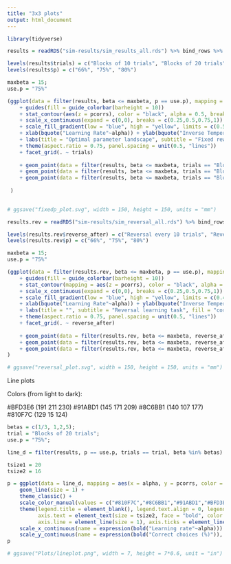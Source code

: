 ```yaml
---
title: "3x3 plots"
output: html_document
---
```


```r
library(tidyverse)
```

```r
results = readRDS("sim-results/sim_results_all.rds") %>% bind_rows %>% mutate_at(., c("p","trials"), factor) %>% mutate(., pcorrs = pcorrs*100)
```

```r
levels(results$trials) = c("Blocks of 10 trials", "Blocks of 20 trials", "Blocks of 30 trials")
levels(results$p) = c("66%", "75%", "80%")

```


```r

maxbeta = 15;
use.p = "75%"

(ggplot(data = filter(results, beta <= maxbeta, p == use.p), mapping = aes(x = alpha, y = beta, fill = pcorrs, z = pcorrs)) + geom_raster(interpolate = TRUE, show.legend = NA)
    + guides(fill = guide_colorbar(barheight = 10))
    + stat_contour(aes(z = pcorrs), color = "black", alpha = 0.5, breaks = seq(0.5,0.90,by = 0.05)*100) 
    + scale_x_continuous(expand = c(0,0), breaks = c(0.25,0.5,0.75,1)) + scale_y_continuous(expand = c(0,0)) 
    + scale_fill_gradient(low = "blue", high = "yellow", limits = c(0.5,0.90)*100, breaks = seq(0.5,0.90,0.05)*100) 
    + xlab(bquote("Learning Rate"~alpha)) + ylab(bquote("Inverse Temperature" ~beta)) 
    + labs(title = "Optimal parameter landscape", subtitle = "Fixed reward probability task", fill = "correct \nchoices \n(%)") 
    + theme(aspect.ratio = 0.75, panel.spacing = unit(0.5, "lines"))
    + facet_grid(. ~ trials)
 
    + geom_point(data = filter(results, beta <= maxbeta, trials == "Blocks of 10 trials", p ==use.p) %>% filter(., pcorrs == max(pcorrs)), mapping = aes(x = alpha, y = beta), shape = 4, size = 1)
    + geom_point(data = filter(results, beta <= maxbeta, trials == "Blocks of 20 trials", p ==use.p) %>% filter(., pcorrs == max(pcorrs)), mapping = aes(x = alpha, y = beta), shape = 4, size = 1)
    + geom_point(data = filter(results, beta <= maxbeta, trials == "Blocks of 30 trials", p ==use.p) %>% filter(., pcorrs == max(pcorrs)), mapping = aes(x = alpha, y = beta), shape = 4, size = 1)
        
 )
    

```

```r

# ggsave("fixedp_plot.svg", width = 150, height = 150, units = "mm")

```

```r
results.rev = readRDS("sim-results/sim_reversal_all.rds") %>% bind_rows %>% mutate_at(., c("p","reverse_after"), factor) %>% mutate(., pcorrs = pcorrs*100)
```

```r
levels(results.rev$reverse_after) = c("Reversal every 10 trials", "Reversal every 30 trials", "Reversal every 50 trials")
levels(results.rev$p) = c("66%", "75%", "80%")

```


```r

maxbeta = 15;
use.p = "75%"

(ggplot(data = filter(results.rev, beta <= maxbeta, p == use.p), mapping = aes(x = alpha, y = beta, fill = pcorrs, z = pcorrs)) + geom_raster(interpolate = TRUE, show.legend = NA)
    + guides(fill = guide_colorbar(barheight = 10))
    + stat_contour(mapping = aes(z = pcorrs), color = "black", alpha = 0.5, breaks = seq(0.5,0.90,by = 0.05)*100)
    + scale_x_continuous(expand = c(0,0), breaks = c(0.25,0.5,0.75,1)) + scale_y_continuous(expand = c(0,0)) 
    + scale_fill_gradient(low = "blue", high = "yellow", limits = c(0.49,0.90)*100, breaks = seq(0.5,0.90,0.05)*100) 
    + xlab(bquote("Learning Rate"~alpha)) + ylab(bquote("Inverse Temperature" ~beta)) 
    + labs(title = "", subtitle = "Reversal learning task", fill = "correct \nchoices \n(%)") 
    + theme(aspect.ratio = 0.75, panel.spacing = unit(0.5, "lines"))
    + facet_grid(. ~ reverse_after)
    
    + geom_point(data = filter(results.rev, beta <= maxbeta, reverse_after == "Reversal every 10 trials", p ==use.p) %>% filter(., pcorrs == max(pcorrs)), mapping = aes(x = alpha, y = beta), shape = 4, size = 1)
    + geom_point(data = filter(results.rev, beta <= maxbeta, reverse_after == "Reversal every 30 trials", p ==use.p) %>% filter(., pcorrs == max(pcorrs)), mapping = aes(x = alpha, y = beta), shape = 4, size = 1)
    + geom_point(data = filter(results.rev, beta <= maxbeta, reverse_after == "Reversal every 50 trials", p ==use.p) %>% filter(., pcorrs == max(pcorrs)), mapping = aes(x = alpha, y = beta), shape = 4, size = 1)
)

```


```r

# ggsave("reversal_plot.svg", width = 150, height = 150, units = "mm")

```


Line plots

Colors (from light to dark):

#BFD3E6 (191 211 230)
#91ABD1 (145 171 209)
#8C6BB1 (140 107 177)
#810F7C (129  15 124)

```r

betas = c(1/3, 1,2,5);
trial = "Blocks of 20 trials";
use.p = "75%";

line_d = filter(results, p == use.p, trials == trial, beta %in% betas) %>% mutate(., beta_f = case_when(beta == 1/3 ~ "d", beta == 1 ~ "c", beta == 2 ~ "b", beta == 5 ~"a"))

```

```r

tsize1 = 20
tsize2 = 16

p = ggplot(data = line_d, mapping = aes(x = alpha, y = pcorrs, color = beta_f)) + 
    geom_line(size = 1) + 
    theme_classic() +
    scale_color_manual(values = c("#810F7C","#8C6BB1","#91ABD1","#BFD3E6"), labels = c(expression(tau~bold("= 5")), expression(tau~bold("= 2")), expression(tau~bold("= 1")), expression(tau~bold("= 0.3")))) +
    theme(legend.title = element_blank(), legend.text.align = 0, legend.text = element_text(size = tsize2, face = "bold"), 
          axis.text = element_text(size = tsize2, face = "bold", color = "black"), axis.title = element_text(size = tsize1),
          axis.line = element_line(size = 1), axis.ticks = element_line(size = 1, color = "black"), axis.ticks.length = unit(0.1, "in")) +
    scale_x_continuous(name = expression(bold("Learning rate"~alpha))) + 
    scale_y_continuous(name = expression(bold("Correct choices (%)")), limits = c(50,80))
p
```

```r

# ggsave("Plots/lineplot.png", width = 7, height = 7*0.6, unit = "in")

```

